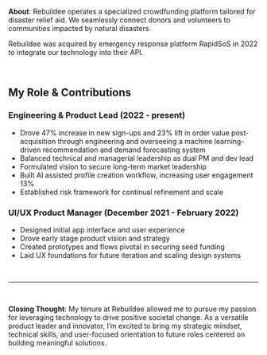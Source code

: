 **About**: Rebuildee operates a specialized crowdfunding platform tailored for disaster relief aid. We seamlessly connect donors and volunteers to communities impacted by natural disasters.

Rebuildee was acquired by emergency response platform RapidSoS in 2022 to integrate
our technology into their API.

<br />

## My Role & Contributions

### Engineering & Product Lead (2022 - present)

- Drove 47% increase in new sign-ups and 23% lift in order value post-acquisition through engineering and overseeing a machine learning-driven recommendation and demand forecasting system
- Balanced technical and managerial leadership as dual PM and dev lead
- Formulated vision to secure long-term market leadership
- Built AI assisted profile creation workflow, increasing user engagement 13%
- Established risk framework for continual refinement and scale

### UI/UX Product Manager (December 2021 - February 2022)

- Designed initial app interface and user experience
- Drove early stage product vision and strategy
- Created prototypes and flows pivotal in securing seed funding
- Laid UX foundations for future iteration and scaling design systems

<br />

---

<br />

**Closing Thought**: My tenure at Rebuildee allowed me to pursue my passion for leveraging technology to drive positive societal change. As a versatile product leader and innovator, I’m excited to bring my strategic mindset, technical skills, and user-focused orientation to future roles centered on building meaningful solutions.
